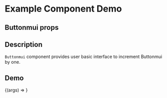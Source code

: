 
<Meta title="Example/Buttonmui" component={Buttonmui} />

# Example Component Demo

## Buttonmui props
<Props of={Buttonmui} />

## Description

`Buttonmui` component provides user basic interface to increment Buttonmui by one.

## Demo

<Canvas>
  <Story name="Material UI Buttonmui">
    {(args) => <Buttonmui {...args} />}
  </Story>
</Canvas>